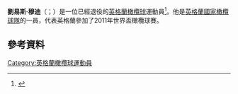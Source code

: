 {{expand|time=2015-11-23T12:51:14+00:00}}
'''劉易斯·穆迪'''（{{lang-en|Lewis Moody}}；{{bd|1978年|6月12日}}）是一位已經退役的[[英格蘭|英格蘭]][[橄欖球|橄欖球]]運動員<ref>{{cite web |url= http://www.rfu.com/SquadsAndPlayers/EnglandElite/LewisMoody.aspx |title= RFU Official Site of the RFU, Governing Body of Rugby Union in England |work= web page |publisher= RFU |accessdate= 23 August 2011 |deadurl= yes |archiveurl= https://web.archive.org/web/20111005145134/http://www.rfu.com/SquadsAndPlayers/EnglandElite/LewisMoody.aspx |archivedate= 2011年10月5日 }}</ref>。他是[[英格蘭國家橄欖球隊|英格蘭國家橄欖球隊]]的一員，代表英格蘭參加了2011年世界盃橄欖球賽。
==參考資料==
{{Reflist}}
[[Category:英格蘭橄欖球運動員|Category:英格蘭橄欖球運動員]]